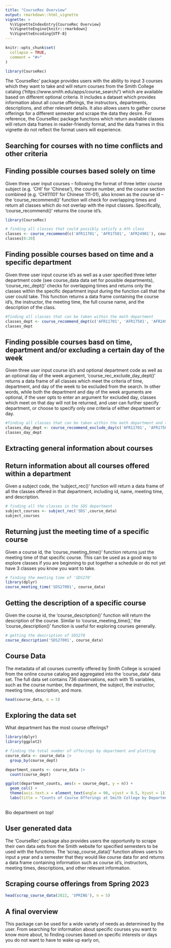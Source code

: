 ```yaml
---
title: "CourseRec Overview"
output: rmarkdown::html_vignette
vignette: >
  %\VignetteIndexEntry{CourseRec Overview}
  %\VignetteEngine{knitr::rmarkdown}
  %\VignetteEncoding{UTF-8}
---
```


```r
knitr::opts_chunk$set(
  collapse = TRUE,
  comment = "#>"
)
```

```r
library(CourseRec)

```

The 'CourseRec' package provides users with the ability to input 3 courses which they want to take and will return courses from the Smith College catalog ('https://www.smith.edu/apps/course_search/') which are available based on different optional criteria. It includes a dataset which provides information about all course offerings, the instructors, departments, descriptions, and other relevant details. It also allows users to gather course offerings for a different semester and scrape the data they desire.
For reference, the CourseRec package functions which return available classes will return data frames in reader-friendly format, and the data frames in this vignette do not reflect the format users will experience. 

## Searching for courses with no time conflicts and other criteria 

## Finding possible courses based solely on time

Given three user input courses -- following the format of three letter course subject (e.g. 'CHI' for 'Chinese'), the course number, and the course section combined (e.g. 'CHI11101' for Chinese 111-01), also known as the course id -- the 'course_recommend()' function will check for overlapping times and return all classes which do not overlap with the input classes. Specifically, 'course_recommend()' returns the course id's. 

```r
library(CourseRec)

# finding all classes that could possibly satisfy a 4th class 
classes <- course_recommend(c('AFR11701', 'AFR17501', 'AFR24901'), course_data)
classes[0:20]
```

## Finding possible courses based on time and a specific department 

Given three user input course id's as well as a user specified three letter department code (see course_data data set for possible departments), 'course_rec_dept()' checks for overlapping times and returns only the classes within the specific department input during the function call that the user could take. This function returns a data frame containing the course id's, the instructor, the meeting time, the full course name, and the description of the class. 

```r

#finding all classes that can be taken within the math department 
classes_dept <- course_recommend_dept(c('AFR11701', 'AFR17501', 'AFR24901'), 'MTH', course_data)
classes_dept
```

## Finding possible courses basd on time, department and/or excluding a certain day of the week

Given three user input course id's and optional department code as well as an optional day of the week argument, 'course_rec_exclude_day_dept()' returns a data frame of all classes which meet the criteria of time, department, and day of the week to be excluded from the search. In other words, while both the department and day of the week arguments are optional, if the user opts to enter an argument for excluded day, classes which meet on that day will not be returned, and user can further specify department, or choose to specify only one criteria of either department or day.

```r
#finding all classes that can be taken within the math department and that don't meet on Friday 
classes_day_dept <- course_recommend_exclude_day(c('AFR11701', 'AFR17501', 'AFR24901'), 'Friday', 'MTH', course_data)
classes_day_dept
```

## Extracting general information about courses

## Return information about all courses offered within a department 

Given a subject code, the 'subject_rec()' function will return a data frame of all the classes offered in that department, including id, name, meeting time, and description. 


```r
# finding all the classes in the SDS department
subject_courses <- subject_rec('SDS',course_data)
subject_courses
```

## Returning just the meeting time of a specific course

Given a course id, the 'course_meeting_time()' function returns just the meeting time of that specific course. This can be used as a good way to explore classes if you are beginning to put together a schedule or do not yet have 3 classes you know you want to take.

```r
# finding the meeting time of 'SDS270'
library(dplyr)
course_meeting_time('SDS27001', course_data)

```
## Getting the description of a specific course

Given the course id, the 'course_description()' function will return the description of the course. Similar to 'course_meeting_time(),' the 'course_description()' function is useful for exploring courses generally. 
```r
# getting the description of SDS270
course_description('SDS27001', course_data)
```

## Course Data 

The metadata of all courses currently offered by Smith College is scraped from the online course catalog and aggregated into the 'course_data' data set. The full data set contains 736 observations, each with 15 variables, such as the course number, the department, the subject, the instructor, meeting time, description, and more. 

```r
head(course_data, n = 5)
```
## Exploring the data set 

What department has the most course offerings? 

```r
library(dplyr)
library(ggplot2)
```

```r

# finding the total number of offerings by department and plotting
course_data <- course_data |>
  group_by(course_dept)

department_counts <- course_data |>
  count(course_dept)

ggplot(department_counts, aes(x = course_dept, y = n)) +
  geom_col() +
  theme(axis.text.x = element_text(angle = 90, vjust = 0.5, hjust = 1)) + 
  labs(title = "Counts of Course Offerings at Smith College by Department", x = "Department", y = "Count")
  

```

Bio department on top! 

## User generated data 

The 'CourseRec' package also provides users the opportunity to scrape their own data sets from the Smith website for specified semesters to be used with the functions. The 'scrap_course_data()' function allows users to input a year and a semester that they would like course data for and returns a data frame containing information such as course id's, instructors, meeting times, descriptions, and other relevant information.

## Scraping course offerings from Spring 2023 

```r
head(scrap_course_data(2022, 'SPRING'), n = 5)
```

## A final overview 

This package can be used for a wide variety of needs as determined by the user. From searching for information about specific courses you want to know more about, to finding courses based on specific interests or days you do not want to have to wake up early on, 





